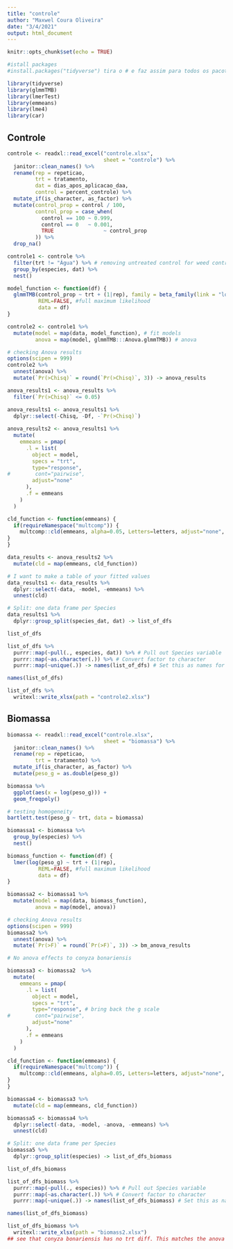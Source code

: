 ```yaml
---
title: "controle"
author: "Maxwel Coura Oliveira"
date: "3/4/2021"
output: html_document
---
```


```r
knitr::opts_chunk$set(echo = TRUE)
```


```r
#istall packages
#install.packages("tidyverse") tira o # e faz assim para todos os pacotes

```


```r
library(tidyverse)
library(glmmTMB)
library(lmerTest)
library(emmeans)
library(lme4)
library(car)
```

## Controle

```r
controle <- readxl::read_excel("controle.xlsx", 
                               sheet = "controle") %>% 
  janitor::clean_names() %>% 
  rename(rep = repeticao,
         trt = tratamento,
         dat = dias_apos_aplicacao_daa,
         control = percent_controle) %>% 
  mutate_if(is_character, as_factor) %>% 
  mutate(control_prop = control / 100,
         control_prop = case_when(
           control == 100 ~ 0.999,
           control == 0   ~ 0.001,
           TRUE                ~ control_prop
         )) %>% 
  drop_na()
```



```r
controle1 <- controle %>% 
  filter(trt != "Água") %>% # removing untreated control for weed control analysis
  group_by(especies, dat) %>% 
  nest()
```


```r
model_function <- function(df) {
  glmmTMB(control_prop ~ trt + (1|rep), family = beta_family(link = "logit"), 
          REML=FALSE, #full maximum likelihood
          data = df)
}
```


```r
controle2 <- controle1 %>% 
  mutate(model = map(data, model_function), # fit models
         anova = map(model, glmmTMB:::Anova.glmmTMB)) # anova
```


```r
# checking Anova results
options(scipen = 999)
controle2 %>% 
  unnest(anova) %>% 
  mutate(`Pr(>Chisq)` = round(`Pr(>Chisq)`, 3)) -> anova_results 

anova_results1 <- anova_results %>% 
  filter(`Pr(>Chisq)` <= 0.05) 
```

```r
anova_results1 <- anova_results1 %>% 
  dplyr::select(-Chisq, -Df, -`Pr(>Chisq)`)
  
anova_results2 <- anova_results1 %>% 
  mutate(
    emmeans = pmap(
      .l = list(
        object = model, 
        specs = "trt",
        type="response",
#        cont="pairwise", 
        adjust="none"
      ),
      .f = emmeans
    )
  ) 
```


```r
cld_function <- function(emmeans) {
  if(requireNamespace("multcomp")) {
    multcomp::cld(emmeans, alpha=0.05, Letters=letters, adjust="none", reversed = TRUE)
}
}
```


```r
data_results <- anova_results2 %>% 
  mutate(cld = map(emmeans, cld_function))
```


```r
# I want to make a table of your fitted values
data_results1 <- data_results %>% 
  dplyr::select(-data, -model, -emmeans) %>% 
  unnest(cld)
```


```r
# Split: one data frame per Species
data_results1 %>%
  dplyr::group_split(species_dat, dat) -> list_of_dfs

list_of_dfs
```


```r
list_of_dfs %>%
  purrr::map(~pull(., especies, dat)) %>% # Pull out Species variable
  purrr::map(~as.character(.)) %>% # Convert factor to character
  purrr::map(~unique(.)) -> names(list_of_dfs) # Set this as names for list members

names(list_of_dfs)
```

```r
list_of_dfs %>%
  writexl::write_xlsx(path = "controle2.xlsx")
```


## Biomassa

```r
biomassa <- readxl::read_excel("controle.xlsx", 
                               sheet = "biomassa") %>% 
  janitor::clean_names() %>% 
  rename(rep = repeticao,
         trt = tratamento) %>% 
  mutate_if(is_character, as_factor) %>% 
  mutate(peso_g = as.double(peso_g))
```

```r
biomassa %>% 
  ggplot(aes(x = log(peso_g))) +
  geom_freqpoly()
```

```r
# testing homogeneity
bartlett.test(peso_g ~ trt, data = biomassa)
```



```r
biomassa1 <- biomassa %>% 
  group_by(especies) %>% 
  nest()
```


```r
biomass_function <- function(df) {
  lmer(log(peso_g) ~ trt + (1|rep), 
          REML=FALSE, #full maximum likelihood
          data = df)
}
```


```r
biomassa2 <- biomassa1 %>% 
  mutate(model = map(data, biomass_function),
         anova = map(model, anova))
```

```r
# checking Anova results
options(scipen = 999)
biomassa2 %>% 
  unnest(anova) %>% 
  mutate(`Pr(>F)` = round(`Pr(>F)`, 3)) -> bm_anova_results 

# No anova effects to conyza bonariensis	
```

```r
biomassa3 <- biomassa2  %>% 
  mutate(
    emmeans = pmap(
      .l = list(
        object = model, 
        specs = "trt",
        type="response", # bring back the g scale
#        cont="pairwise", 
        adjust="none"
      ),
      .f = emmeans
    )
  ) 
```


```r
cld_function <- function(emmeans) {
  if(requireNamespace("multcomp")) {
    multcomp::cld(emmeans, alpha=0.05, Letters=letters, adjust="none", reversed = TRUE)
}
}
```


```r
biomassa4 <- biomassa3 %>% 
  mutate(cld = map(emmeans, cld_function))
```


```r
biomassa5 <- biomassa4 %>% 
  dplyr::select(-data, -model, -anova, -emmeans) %>% 
  unnest(cld)
```


```r
# Split: one data frame per Species
biomassa5 %>%
  dplyr::group_split(especies) -> list_of_dfs_biomass

list_of_dfs_biomass
```


```r
list_of_dfs_biomass %>%
  purrr::map(~pull(., especies)) %>% # Pull out Species variable
  purrr::map(~as.character(.)) %>% # Convert factor to character
  purrr::map(~unique(.)) -> names(list_of_dfs_biomass) # Set this as names for list members

names(list_of_dfs_biomass)
```

```r
list_of_dfs_biomass %>%
  writexl::write_xlsx(path = "biomass2.xlsx")
## see that conyza bonariensis has no trt diff. This matches the anova results.
```